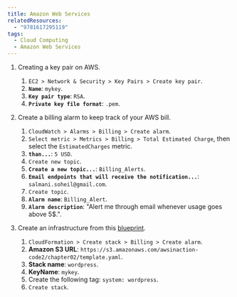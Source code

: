 ```yaml
---
title: Amazon Web Services
relatedResources:
  - "9781617295119"
tags:
  - Cloud Computing
  - Amazon Web Services
---
```


1. Creating a key pair on AWS.

   <Solution>

   1. `EC2 > Network & Security > Key Pairs > Create key pair`.
   2. **`Name`**: `mykey`.
   3. **`Key pair type`**: `RSA`.
   4. **`Private key file format`**: `.pem`.

   </Solution>

2. Create a billing alarm to keep track of your AWS bill.

   <Solution>

   1. `CloudWatch > Alarms > Billing > Create alarm`.
   2. `Select metric > Metrics > Billing > Total Estimated Charge`, then select
      the `EstimatedCharges` metric.
   3. **`than...`**: `5 USD`.
   4. `Create new topic`.
   5. **`Create a new topic...`**: `Billing_Alerts`.
   6. **`Email endpoints that will receive the notification...`**:
      `salmani.soheil@gmail.com`.
   7. `Create topic`.
   8. **`Alarm name`**: `Billing_Alert`.
   9. **`Alarm description`**: "Alert me through email whenever usage goes above
      5$.".

   </Solution>

3. Create an infrastructure from this
   [blueprint](https://s3.amazonaws.com/awsinaction-code2/chapter02/template.yaml).

   <Solution>

   1. `CloudFormation > Create stack > Billing > Create alarm`.
   2. **Amazon S3 URL**:
      `https://s3.amazonaws.com/awsinaction-code2/chapter02/template.yaml`.
   3. **Stack name**: `wordpress`.
   4. **KeyName**: `mykey`.
   5. Create the following tag: `system: wordpress`.
   6. `Create stack`.

   </Solution>

